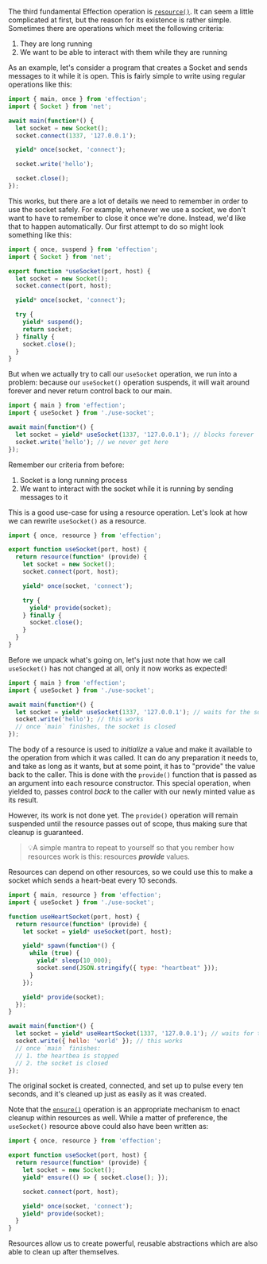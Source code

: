 The third fundamental Effection operation is [`resource()`][resource]. It can
seem a little complicated at first, but the reason for its existence is
rather simple. Sometimes there are operations which meet the following criteria:

1. They are long running
1. We want to be able to interact with them while they are running

As an example, let's consider a program that creates a Socket and sends
messages to it while it is open. This is fairly simple to write using regular
operations like this:

``` javascript
import { main, once } from 'effection';
import { Socket } from 'net';

await main(function*() {
  let socket = new Socket();
  socket.connect(1337, '127.0.0.1');

  yield* once(socket, 'connect');

  socket.write('hello');

  socket.close();
});
```

This works, but there are a lot of details we need to remember in order to use
the socket safely. For example, whenever we use a socket, we don't want to have
to remember to close it once we're done. Instead, we'd like that to happen
automatically. Our first attempt to do so might look something like this:

``` javascript
import { once, suspend } from 'effection';
import { Socket } from 'net';

export function *useSocket(port, host) {
  let socket = new Socket();
  socket.connect(port, host);

  yield* once(socket, 'connect');

  try {
    yield* suspend();
    return socket;
  } finally {
    socket.close();
  }
}
```

But when we actually try to call our `useSocket` operation, we run into a
problem: because our `useSocket()` operation suspends, it will wait around
forever and never return control back to our main.

``` javascript
import { main } from 'effection';
import { useSocket } from './use-socket';

await main(function*() {
  let socket = yield* useSocket(1337, '127.0.0.1'); // blocks forever
  socket.write('hello'); // we never get here
});
```

Remember our criteria from before:

1. Socket is a long running process
1. We want to interact with the socket while it is running by sending messages
to it

This is a good use-case for using a resource operation. Let's look at how we can
rewrite `useSocket()` as a resource.

``` javascript
import { once, resource } from 'effection';

export function useSocket(port, host) {
  return resource(function* (provide) {
    let socket = new Socket();
    socket.connect(port, host);

    yield* once(socket, 'connect');

    try {
      yield* provide(socket);
    } finally {
      socket.close();
    }
  }
}
```

Before we unpack what's going on, let's just note that how we call `useSocket()`
has not changed at all, only it now works as expected!

``` javascript
import { main } from 'effection';
import { useSocket } from './use-socket';

await main(function*() {
  let socket = yield* useSocket(1337, '127.0.0.1'); // waits for the socket to connect
  socket.write('hello'); // this works
  // once `main` finishes, the socket is closed
});
```

The body of a resource is used to *initialize* a value and make it
available to the operation from which it was called. It can do any
preparation it needs to, and take as long as it wants, but at some
point, it has to "provide" the value back to the caller. This is done
with the `provide()` function that is passed as an argument into each
resource constructor. This special operation, when yielded to, passes
control _back_ to the caller with our newly minted value as its result.


However, its work is not done yet. The `provide()` operation will remain
suspended until the resource passes out of scope, thus making sure that
cleanup is guaranteed.

>💡A simple mantra to repeat to yourself so that you rember how resources work
> is this: resources ___provide___ values.

Resources can depend on other resources, so we could use this to make a socket
which sends a heart-beat every 10 seconds.

``` javascript
import { main, resource } from 'effection';
import { useSocket } from './use-socket';

function useHeartSocket(port, host) {
  return resource(function* (provide) {
    let socket = yield* useSocket(port, host);

    yield* spawn(function*() {
      while (true) {
        yield* sleep(10_000);
        socket.send(JSON.stringify({ type: "heartbeat" }));
      }
    });

    yield* provide(socket);
  });
}

await main(function*() {
  let socket = yield* useHeartSocket(1337, '127.0.0.1'); // waits for the socket to connect
  socket.write({ hello: 'world' }); // this works
  // once `main` finishes:
  // 1. the heartbea is stopped
  // 2. the socket is closed
});
```

The original socket is created, connected, and set up to pulse every ten
seconds, and it's cleaned up just as easily as it was created.

Note that the [`ensure()`][ensure] operation is an appropriate mechanism to
enact cleanup within resources as well. While a matter of preference, the
`useSocket()` resource above could also have been written as:

``` javascript
import { once, resource } from 'effection';

export function useSocket(port, host) {
  return resource(function* (provide) {
    let socket = new Socket();
    yield* ensure(() => { socket.close(); });

    socket.connect(port, host);

    yield* once(socket, 'connect');
    yield* provide(socket);
  }
}
```

Resources allow us to create powerful, reusable abstractions which are also able
to clean up after themselves.

[tasks]: /docs/guides/tasks
[operation]: https://deno.land/x/effection/mod.ts?s=Operation
[resource]: https://deno.land/x/effection/mod.ts?s=resource
[ensure]: https://deno.land/x/effection/mod.ts?s=ensure
